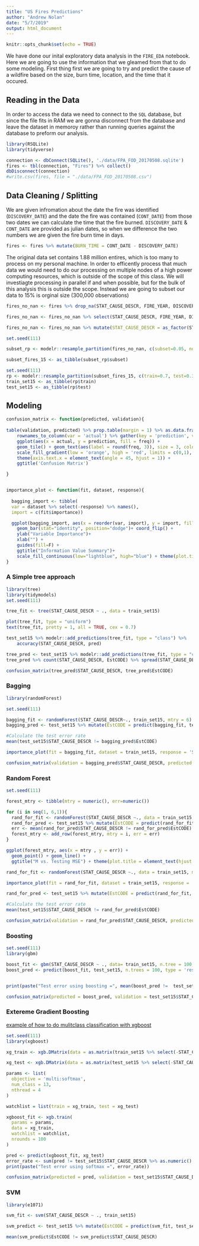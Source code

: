 ```yaml
---
title: "US Fires Predictions"
author: "Andrew Nolan"
date: "5/7/2019"
output: html_document
---
```


```r
knitr::opts_chunk$set(echo = TRUE)
```

We have done our inital exploratory data analysis in the `FIRE_EDA` notebook. Here we are going to use the information that we gleamed from that to do some modeling. First thing first we are going to try and predict the cause of a wildfire based on the size, burn time, location, and the time that it occured.   

## Reading in the Data
In order to access the data we need to connect to the `SQL` database, but since the file fits in RAM we are gonna disconnect from the database and leave the dataset in memoroy rather than running queries against the database to preform our analysis.
```r
library(RSQLite)
library(tidyverse)

connection <- dbConnect(SQLite(), './data/FPA_FOD_20170508.sqlite')
fires <- tbl(connection, "Fires") %>% collect()
dbDisconnect(connection)
#write.csv(fires, file = "./data/FPA_FOD_20170508.csv")
```

## Data Cleaning / Splitting

We are given infromation about the date the fire was identified (`DISCOVERY_DATE`) and the date the fire was contained (`CONT_DATE`) from those two dates we can calculate the time that the fire burned. `DISCOVERY_DATE` & `CONT_DATE` are provided as julian dates, so when we difference the two numbers we are given the fire burn time in days. 

```r
fires <- fires %>% mutate(BURN_TIME = CONT_DATE - DISCOVERY_DATE) 
```

The original data set contains 1.88 million entires, which is too many to process on my personal machine. In order to efficently process that much data we would need to do our processing on multiple nodes of a high power computing resources, which is outside of the scope of this class. We will investiagte processing in parallel if and when possible, but for the bulk of this analysis this is outside the scope. Instead we are going to subset our data to 15% is orginal size (300,000 observations)

```r
fires_no_nan <- fires %>% drop_na(STAT_CAUSE_DESCR, FIRE_YEAR, DISCOVERY_DOY, FIRE_SIZE, LATITUDE, LONGITUDE, BURN_TIME)

fires_no_nan <- fires_no_nan %>% select(STAT_CAUSE_DESCR, FIRE_YEAR, DISCOVERY_DOY, FIRE_SIZE, LATITUDE, LONGITUDE, BURN_TIME )

fires_no_nan <- fires_no_nan %>% mutate(STAT_CAUSE_DESCR = as_factor(STAT_CAUSE_DESCR))

set.seed(111)

subset_rp <- modelr::resample_partition(fires_no_nan, c(subset=0.05, nonused=0.95))

subset_fires_15 <- as_tibble(subset_rp$subset)
```


```r
set.seed(111)
rp <- modelr::resample_partition(subset_fires_15, c(train=0.7, test=0.3))
train_set15 <- as_tibble(rp$train)
test_set15 <- as_tibble(rp$test)
```

## Modeling

```r
confusion_matrix <- function(predicted, validation){
  
table(validation, predicted) %>% prop.table(margin = 1) %>% as.data.frame.matrix() %>% 
    rownames_to_column(var = 'actual') %>% gather(key = 'prediction', value = 'freq',-actual) %>% replace_na(list(freq = 0)) %>%
    ggplot(aes(x = actual, y = prediction, fill = freq)) +
    geom_tile() + geom_text(aes(label = round(freq, 3)), size = 3, color = 'gray20') +
    scale_fill_gradient(low = 'orange', high = 'red', limits = c(0,1), name = 'Relative Frequency') +
    theme(axis.text.x = element_text(angle = 45, hjust = 1)) +
    ggtitle('Confusion Matrix')

}


importance_plot <- function(fit, dataset, response){
  
  bagging_import <- tibble(
  var = dataset %>% select(-response) %>% names(), 
  import = c(fit$importance))

  ggplot(bagging_import, aes(x = reorder(var, import), y = import, fill = import)) +
    geom_bar(stat="identity", position="dodge")+ coord_flip() +
    ylab("Variable Importance")+
    xlab("") +
    guides(fill=F) +
    ggtitle("Information Value Summary")+
    scale_fill_continuous(low="lightblue", high="blue") + theme(plot.title = element_text(hjust = 0.5))
}
```

### A Simple tree approach

```r
library(tree)
library(tidymodels)
set.seed(111)

tree_fit <- tree(STAT_CAUSE_DESCR ~ ., data = train_set15)

plot(tree_fit, type = "uniform")
text(tree_fit, pretty = 1, all = TRUE, cex = 0.7)

test_set15 %>% modelr::add_predictions(tree_fit, type = "class") %>%
    accuracy(STAT_CAUSE_DESCR, pred)
```

```r
tree_pred <- test_set15 %>% modelr::add_predictions(tree_fit, type = "class", var = 'EstCODE')
tree_pred %>% count(STAT_CAUSE_DESCR, EstCODE) %>% spread(STAT_CAUSE_DESCR,n)
```

```r
confusion_matrix(tree_pred$STAT_CAUSE_DESCR, tree_pred$EstCODE) 
```

### Bagging 
```r
library(randomForest)

set.seed(111)

bagging_fit <- randomForest(STAT_CAUSE_DESCR~., train_set15, mtry = 6)
bagging_pred <- test_set15 %>% mutate(EstCODE = predict(bagging_fit, test_set15, type = 'class'))

#Calculate the test error rate
mean(test_set15$STAT_CAUSE_DESCR != bagging_pred$EstCODE)

importance_plot(fit = bagging_fit, dataset = train_set15, response = 'STAT_CAUSE_DESCR')

confusion_matrix(validation = bagging_pred$STAT_CAUSE_DESCR, predicted = bagging_pred$EstCODE )
```

### Random Forest

```r
set.seed(111)

forest_mtry <- tibble(mtry = numeric(), err=numeric())

for (i in seq(1, 6,1)){
  rand_for_fit <- randomForest(STAT_CAUSE_DESCR ~., data = train_set15, mtry = i)
  rand_for_pred <- test_set15 %>% mutate(EstCODE = predict(rand_for_fit, test_set15, type = 'class'))
  err <- mean(rand_for_pred$STAT_CAUSE_DESCR != rand_for_pred$EstCODE)
  forest_mtry <- add_row(forest_mtry, mtry = i, err = err)
}

ggplot(forest_mtry, aes(x = mtry , y = err)) + 
  geom_point() + geom_line() + 
  ggtitle("M vs. Testing MSE") + theme(plot.title = element_text(hjust = 0.5))

rand_for_fit <- randomForest(STAT_CAUSE_DESCR ~., data = train_set15, mtry = 4)

importance_plot(fit = rand_for_fit, dataset = train_set15, response = 'STAT_CAUSE_DESCR')

rand_for_pred <- test_set15 %>% mutate(EstCODE = predict(rand_for_fit, test_set15, type = 'class'))

#Calculate the test error rate
mean(test_set15$STAT_CAUSE_DESCR != rand_for_pred$EstCODE)

confusion_matrix(validation = rand_for_pred$STAT_CAUSE_DESCR, predicted = rand_for_pred$EstCODE )
```

### Boosting
```r
set.seed(111)
library(gbm)

boost_fit <- gbm(STAT_CAUSE_DESCR ~ ., data= train_set15, n.tree = 100, distribution = 'multinomial', n.cores = 4)
boost_pred <- predict(boost_fit, test_set15, n.trees = 100, type = 'response') %>% matrix(., ncol = 13, byrow = TRUE) %>% apply(., 1, which.max) - 1L 


print(paste("Test error using boosting =", mean(boost_pred !=  test_set15$STAT_CAUSE_DESCR %>% as.numeric())))

confusion_matrix(predicted = boost_pred, validation = test_set15$STAT_CAUSE_DESCR %>% as.numeric())


```


### Extereme Gradient Boosting

[example of how to do mulitclass classification with xgboost](https://github.com/dmlc/xgboost/blob/master/demo/multiclass_classification/train.R)
```r
set.seed(111)
library(xgboost)

xg_train <- xgb.DMatrix(data = as.matrix(train_set15 %>% select(-STAT_CAUSE_DESCR)), label = train_set15$STAT_CAUSE_DESCR %>% as.numeric() - 1L)

xg_test <- xgb.DMatrix(data = as.matrix(test_set15 %>% select(-STAT_CAUSE_DESCR)), label = test_set15$STAT_CAUSE_DESCR %>% as.numeric() - 1L)

params <- list(
  objective = 'multi:softmax',
  num_class = 13,
  nthread = 4
)

watchlist = list(train = xg_train, test = xg_test)

xgboost_fit <- xgb.train(
  params = params,
  data = xg_train,
  watchlist = watchlist,
  nrounds = 100
)

pred <- predict(xgboost_fit, xg_test)
error_rate <- sum(pred != test_set15$STAT_CAUSE_DESCR %>% as.numeric() - 1L) / length(test_set15$STAT_CAUSE_DESCR %>% as.numeric())
print(paste("Test error using softmax =", error_rate))

confusion_matrix(predicted = pred, validation = test_set15$STAT_CAUSE_DESCR %>% as.numeric())

```

### SVM 

```r
library(e1071)

svm_fit <- svm(STAT_CAUSE_DESCR ~ ., train_set15)

svm_predict <- test_set15 %>% mutate(EstCODE = predict(svm_fit, test_set15))

mean(svm_predict$EstCODE != svm_predict$STAT_CAUSE_DESCR)

```


